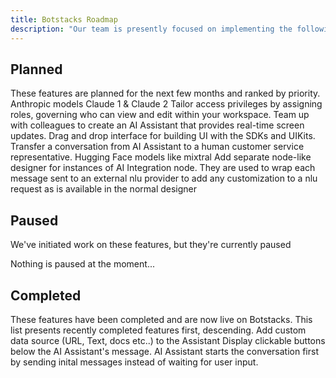 ```yaml
---
title: Botstacks Roadmap
description: "Our team is presently focused on implementing the following features."
---
```


## Planned

<Note>
 These features are planned for the next few months and ranked by priority.
</Note>


<Steps>

  <Step title="Add Anthropic LLM Models">
    Anthropic models Claude 1 & Claude 2
  </Step>

  <Step title="Role Based Access Control">
    Tailor access privileges by assigning roles, governing who can view and edit within your workspace.
  </Step>

  <Step title="AI Assistant Designer Collaboration">
    Team up with colleagues to create an AI Assistant that provides real-time screen updates.
  </Step>

  <Step title="SDK UI builder">
    Drag and drop interface for building UI with the SDKs and UIKits.
  </Step>

  <Step title="Customer representative hand-off">
    Transfer a conversation from AI Assistant to a human customer service representative.
  </Step>

  <Step title="Add Hugging Face LLM Models">
    Hugging Face models like mixtral
  </Step>

  <Step title="NLU Designer Enhancements">
    Add separate node-like designer for instances of AI Integration node. They are used to wrap each message sent to an external nlu provider to add any customization to a nlu request as is available in the normal designer
  </Step>

  <Step title="Add Microsoft NLU integration">
  </Step>

  <Step title="Add Rasa NLU integration">
  </Step>

  <Step title="Add Wit.ai NLU integration">
  </Step>

</Steps>



## Paused

<Warning>
 We've initiated work on these features, but they're currently paused
</Warning>

Nothing is paused at the moment...



## Completed

<Check>
 These features have been completed and are now live on Botstacks. 
 This list presents recently completed features first, descending.
</Check>

<Steps>

  <Step title="Custom Knowledge Base">
    Add custom data source (URL, Text, docs etc..) to the Assistant 
  </Step>

  <Step title="Canned Responses">
    Display clickable buttons below the AI Assistant's message.
  </Step>

  <Step title="Alternate Way to Start the Conversation">
    AI Assistant starts the conversation first by sending inital messages instead of waiting for user input.
  </Step>

</Steps>
